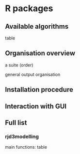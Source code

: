 # R packages

## Available algorithms 

table

## Organisation overview 

a suite (order)

general output organisation

## Installation procedure 



## Interaction with GUI


## Full list

### rjd3modelling 

main functions: table 